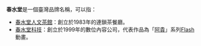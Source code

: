 '''春水堂'''是一個臺灣品牌名稱，可以指：
* [[春水堂人文茶館|春水堂人文茶館]]：創立於1983年的連鎖茶餐廳。
* [[春水堂科技|春水堂科技]]：創立於1999年的數位內容公司，代表作品為「[[阿貴|阿貴]]」系列[[Flash|Flash]]動畫。

{{消歧義}}